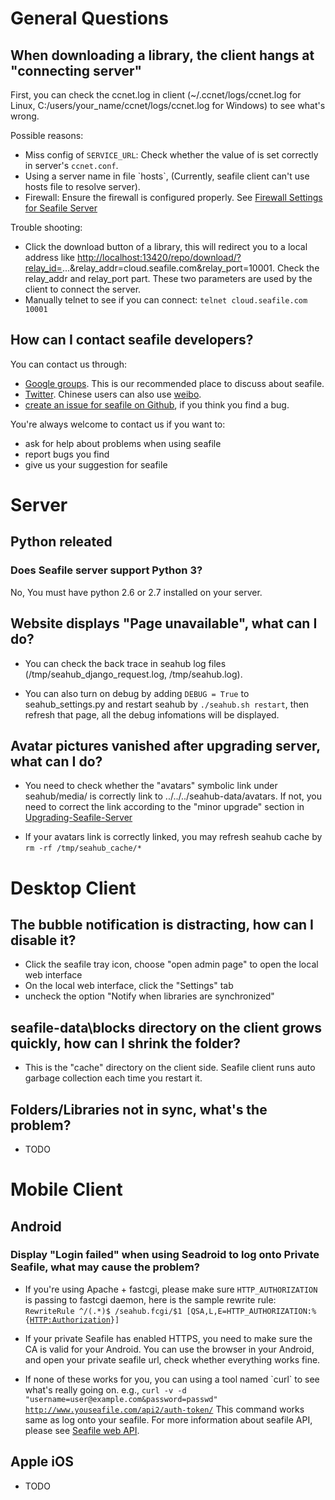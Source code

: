 = General Questions =

== When downloading a library, the client hangs at "connecting server" ==

First, you can check the ccnet.log in client (~/.ccnet/logs/ccnet.log for Linux, C:/users/your_name/ccnet/logs/ccnet.log for Windows) to see what's wrong.

Possible reasons:

* Miss config of  <code>SERVICE_URL</code>: Check whether the value of is set correctly in server's <code>ccnet.conf</code>.
* Using a server name in file `hosts`, (Currently, seafile client can't use hosts file to resolve server).
* Firewall: Ensure the firewall is configured properly. See [[Firewall Settings for Seafile Server ]]

Trouble shooting:

* Click the  download button of a library, this will redirect you to a local address like http://localhost:13420/repo/download/?relay_id=...&relay_addr=cloud.seafile.com&relay_port=10001. Check the relay_addr and relay_port part. These two parameters are used by the client to connect the server.
* Manually telnet to see if you can connect: <code>telnet cloud.seafile.com 10001</code> 

== How can I contact seafile developers? ==

You can contact us through:
* [https://groups.google.com/forum/?fromgroups=#!forum/seafile Google groups]. This is our recommended place to discuss about seafile.
* [https://twitter.com/seafile Twitter]. Chinese users can also use [http://weibo.com/seafile weibo].
* [https://github.com/haiwen/seafile/issues create an issue for seafile on Github], if you think you find a bug.

You're always welcome to contact us if you want to:

* ask for help about problems when using seafile
* report bugs you find
* give us your suggestion for seafile

= Server = 

== Python releated ==

=== Does Seafile server support Python 3? ===

No, You must have python 2.6 or 2.7 installed on your server.

== Website displays "Page unavailable", what can I do? ==

* You can check the back trace in seahub log files (/tmp/seahub_django_request.log, /tmp/seahub.log).

* You can also turn on debug by adding <code>DEBUG = True</code> to seahub_settings.py and restart seahub by <code>./seahub.sh restart</code>, then refresh that page, all the debug infomations will be displayed.

== Avatar pictures vanished after upgrading server, what can I do? ==

* You need to check whether the "avatars" symbolic link under seahub/media/ is correctly link to ../../../seahub-data/avatars. If not, you need to correct the link according to the "minor upgrade" section in [[Upgrading-Seafile-Server]]

* If your avatars link is correctly linked, you may refresh seahub cache by <code>rm -rf /tmp/seahub_cache/*</code>

= Desktop Client =

== The bubble notification is distracting, how can I disable it? ==

* Click the seafile tray icon, choose "open admin page" to open the local web interface
* On the local web interface, click the "Settings" tab
* uncheck the option "Notify when libraries are synchronized"

== seafile-data\blocks directory on the client grows quickly, how can I shrink the folder? ==

* This is the "cache" directory on the client side. Seafile client runs auto garbage collection each time you restart it.

== Folders/Libraries not in sync, what's the problem? ==

* TODO

= Mobile Client =

== Android ==

=== Display "Login failed" when using Seadroid to log onto Private Seafile, what may cause the problem? ===

* If you're using Apache + fastcgi, please make sure <code>HTTP_AUTHORIZATION</code> is passing to fastcgi daemon, here is the sample rewrite rule: <code>RewriteRule ^/(.*)$ /seahub.fcgi/$1 [QSA,L,E=HTTP_AUTHORIZATION:%{HTTP:Authorization}]</code>

* If your private Seafile has enabled HTTPS, you need to make sure the CA is valid for your Android. You can use the browser in your Android, and open your private seafile url, check whether everything works fine.

* If none of these works for you, you can using a tool named `curl` to see what's really going on. e.g., <code>curl -v -d "username=user@example.com&password=passwd" http://www.youseafile.com/api2/auth-token/</code> This command works same as log onto your seafile. For more information about seafile API, please see [[Seafile web API]].

== Apple iOS ==

* TODO